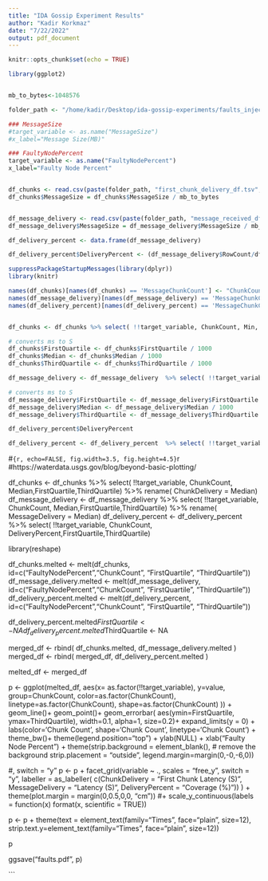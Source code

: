 ```yaml
---
title: "IDA Gossip Experiment Results"
author: "Kadir Korkmaz"
date: "7/22/2022"
output: pdf_document
---
```


```r
knitr::opts_chunk$set(echo = TRUE)
```

\newpage

```r
library(ggplot2)


mb_to_bytes<-1048576

folder_path <- "/home/kadir/Desktop/ida-gossip-experiments/faults_injected_fanout8/"

### MessageSize
#target_variable <- as.name("MessageSize")
#x_label="Message Size(MB)"

### FaultyNodePercent
target_variable <- as.name("FaultyNodePercent")
x_label="Faulty Node Percent"


df_chunks <- read.csv(paste(folder_path, "first_chunk_delivery_df.tsv", sep = ""), sep = "\t", header = TRUE)
df_chunks$MessageSize = df_chunks$MessageSize / mb_to_bytes



```


```r

df_message_delivery <- read.csv(paste(folder_path, "message_received_df.tsv", sep = ""), sep = "\t", header = TRUE)
df_message_delivery$MessageSize = df_message_delivery$MessageSize / mb_to_bytes


```



```r

df_delivery_percent <- data.frame(df_message_delivery) 

df_delivery_percent$DeliveryPercent <- (df_message_delivery$RowCount/df_message_delivery$ExperimentCount) * 100 / df_message_delivery$NodeCount

```




\newpage
```r
suppressPackageStartupMessages(library(dplyr))
library(knitr)

names(df_chunks)[names(df_chunks) == 'MessageChunkCount'] <- "ChunkCount"
names(df_message_delivery)[names(df_message_delivery) == 'MessageChunkCount'] <- "ChunkCount"
names(df_delivery_percent)[names(df_delivery_percent) == 'MessageChunkCount'] <- "ChunkCount"


df_chunks <- df_chunks %>% select( !!target_variable, ChunkCount, Min, FirstQuartile, Median, ThirdQuartile, Max, Mean, RowCount) %>% arrange( !!target_variable, ChunkCount )

# converts ms to S
df_chunks$FirstQuartile <- df_chunks$FirstQuartile / 1000
df_chunks$Median <- df_chunks$Median / 1000
df_chunks$ThirdQuartile <- df_chunks$ThirdQuartile / 1000

```

\newpage
```r

df_message_delivery <- df_message_delivery  %>% select( !!target_variable, ChunkCount,  Min, FirstQuartile, Median, ThirdQuartile, Max, Mean, RowCount) %>% arrange( !!target_variable, ChunkCount )

# converts ms to S
df_message_delivery$FirstQuartile <- df_message_delivery$FirstQuartile / 1000
df_message_delivery$Median <- df_message_delivery$Median / 1000
df_message_delivery$ThirdQuartile <- df_message_delivery$ThirdQuartile / 1000
```


\newpage

```r

df_delivery_percent$DeliveryPercent

df_delivery_percent <- df_delivery_percent  %>% select( !!target_variable, ChunkCount,  Min, FirstQuartile, Median, ThirdQuartile, Max, Mean, DeliveryPercent) %>% arrange( !!target_variable, ChunkCount )

```

\newpage
#```{r, echo=FALSE, fig.width=3.5, fig.height=4.5}
```r

#https://waterdata.usgs.gov/blog/beyond-basic-plotting/

df_chunks <- df_chunks %>% select( !!target_variable, ChunkCount, Median,FirstQuartile,ThirdQuartile) %>% rename( ChunkDelivery = Median)
df_message_delivery <- df_message_delivery  %>% select( !!target_variable, ChunkCount, Median,FirstQuartile,ThirdQuartile) %>% rename( MessageDelivery = Median)
df_delivery_percent <- df_delivery_percent  %>% select( !!target_variable, ChunkCount, DeliveryPercent,FirstQuartile,ThirdQuartile)


library(reshape)

df_chunks.melted <- melt(df_chunks, id=c("FaultyNodePercent","ChunkCount", "FirstQuartile", "ThirdQuartile"))
df_message_delivery.melted <- melt(df_message_delivery, id=c("FaultyNodePercent","ChunkCount", "FirstQuartile", "ThirdQuartile"))
df_delivery_percent.melted <- melt(df_delivery_percent, id=c("FaultyNodePercent","ChunkCount", "FirstQuartile", "ThirdQuartile"))

df_delivery_percent.melted$FirstQuartile <- NA
df_delivery_percent.melted$ThirdQuartile <- NA

merged_df <- rbind( df_chunks.melted, df_message_delivery.melted )
merged_df <- rbind( merged_df, df_delivery_percent.melted )

melted_df <- merged_df

p <- ggplot(melted_df, aes(x= as.factor(!!target_variable), y=value,  group=ChunkCount, color=as.factor(ChunkCount), linetype=as.factor(ChunkCount), shape=as.factor(ChunkCount) )) +
      geom_line()+
      geom_point()+
      geom_errorbar( aes(ymin=FirstQuartile, ymax=ThirdQuartile), width=0.1, alpha=1, size=0.2)+
      expand_limits(y = 0) +
      labs(color='Chunk Count', shape='Chunk Count', linetype='Chunk Count') +
      theme_bw()+
      theme(legend.position="top") +
      ylab(NULL) +
      xlab("Faulty Node Percent") +
      theme(strip.background = element_blank(), # remove the background
          strip.placement = "outside", legend.margin=margin(0,-0,-6,0))

#, switch = "y"
p <- p + facet_grid(variable ~ ., scales = "free_y", switch = "y", labeller = as_labeller(
      c(ChunkDelivery = "First Chunk Latency (S)", MessageDelivery = "Latency (S)", DeliveryPercent = "Coverage (%)"))
  ) + theme(plot.margin = margin(0,0.5,0,0, "cm")) #+ scale_y_continuous(labels = function(x) format(x, scientific = TRUE))

p <- p + theme(text = element_text(family="Times", face="plain", size=12), strip.text.y=element_text(family="Times", face="plain", size=12))

p


ggsave("faults.pdf", p)


```


